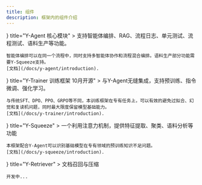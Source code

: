 ---
title: 组件
description: 框架内的组件介绍
---



<Cards>
  <Card icon={<HomeIcon className="text-purple-300" />} title="Y-Agent 核心模块" >
    支持智能体编排、RAG、流程日志、单元测试、流程测试、语料生产等功能。

    智能体编排可以在同一个流程中，同时支持多智能体协作和流程混合编排。语料生产部分功能需要Y-Squeeze支持。
    [文档](/docs/y-agent/introduction).
  </Card>
  <Card icon={<PanelsTopLeft className="text-blue-300" />} title="Y-Trainer 训练框架 10月开源" >
    与Y-Agent无缝集成，支持预训练、指令微调、强化学习。

    与传统SFT、DPO、PPO、GRPO等不同，本训练框架在专有任务上，可以有效的避免过拟合、幻觉和复读机问题，同时最大限度保留模型基础能力。
    [文档](/docs/y-trainer/introduction).
  </Card>
  <Card icon={<ArrowBigDown />} title="Y-Squeeze"  >
    一个利用注意力机制，提供特征提取、聚类、语料分析等功能

    本框架配合Y-Agent可以识别基础模型在专有领域的预训练知识不足问题。
    [文档](/docs/y-squeeze/introduction).
  </Card>
  <Card icon={<CpuIcon />} title="Y-Retriever" >
    文档召回与压缩

    开发中...
  </Card>
</Cards>